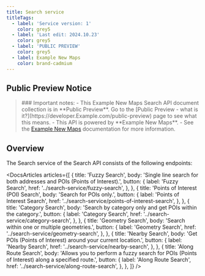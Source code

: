 ---
title: Search service
titleTags:
  - label: 'Service version: 1'
    color: grey5
  - label: 'Last edit: 2024.10.23'
    color: grey5
  - label: 'PUBLIC PREVIEW'
    color: grey5
  - label: Example New Maps
    color: brand-cadmium
---

## Public Preview Notice  

<Blockquote type="announcement" hasIcon>  
### Important notes:
- This Example New Maps Search API document collection is in **Public Preview**. Go to the  [Public Preview - what is it?](https://developer.Example.com/public-preview)  page to see what this means.
- This API is powered by **Example New Maps**.
- See the <a href="https://developer.Example.com/Example-New-maps/documentation/introduction">Example New Maps</a> documentation for more information.
</Blockquote>  

## Overview  

The Search service of the Search API consists of the following endpoints:

<DocsArticles
  articles={[
    {
      title: 'Fuzzy Search',
      body: 'Single line search for both addresses and POIs (Points of Interest).',
      button: {
        label: 'Fuzzy Search',
        href: '../search-service/fuzzy-search',
      },
    },
    {
      title: 'Points of Interest (POI) Search',
      body: 'Search for POIs only.',
      button: {
        label: 'Points of Interest Search',
        href: '../search-service/points-of-interest-search',
      },
    },
    {
      title: 'Category Search',
      body: 'Search by category only and get POIs within the category.',
      button: {
        label: 'Category Search',
        href: '../search-service/category-search',
      },
    },
    {
      title: 'Geometry Search',
      body: 'Search within one or multiple geometries.',
      button: {
        label: 'Geometry Search',
        href: '../search-service/geometry-search',
      },
    },
    {
      title: 'Nearby Search',
      body: 'Get POIs (Points of Interest) around your current location.',
      button: {
        label: 'Nearby Search',
        href: '../search-service/nearby-search',
      },
    },
    {
      title: 'Along Route Search',
      body: 'Allows you to perform a fuzzy search for POIs (Points of Interest) along a specified route.',
      button: {
        label: 'Along Route Search',
        href: '../search-service/along-route-search',
      },
    },
  ]}
/>  
